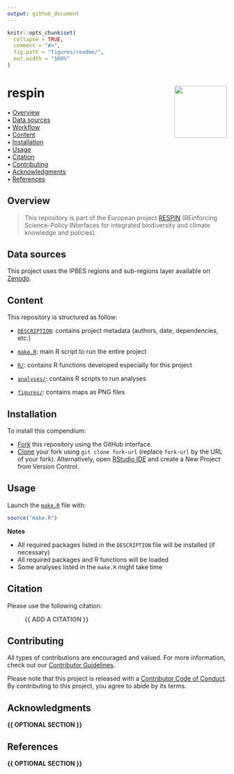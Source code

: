 ```yaml
---
output: github_document
---
```


<!-- README.md is generated from README.Rmd. Please edit that file -->


```r
knitr::opts_chunk$set(
  collapse = TRUE,
  comment = "#>",
  fig.path = "figures/readme/",
  out.width = "100%"
)
```



respin <img src="figures/readme/compendium-sticker.png" align="right" style="float:right; height:120px;"/>
=========================================================

<!-- badges: start -->
<!-- badges: end -->



<p align="left">
  • <a href="#overview">Overview</a><br>
  • <a href="#data-sources">Data sources</a><br>
  • <a href="#workflow">Workflow</a><br>
  • <a href="#content">Content</a><br>
  • <a href="#installation">Installation</a><br>
  • <a href="#usage">Usage</a><br>
  • <a href="#citation">Citation</a><br>
  • <a href="#contributing">Contributing</a><br>
  • <a href="#acknowledgments">Acknowledgments</a><br>
  • <a href="#references">References</a>
</p>



## Overview

> This repository is part of the European project [RESPIN](https://respin-project.eu/) (REinforcing Science-Policy INterfaces for integrated biodiversity and climate knowledge and policies).





## Data sources

This project uses the IPBES regions and sub-regions layer available on [Zenodo](https://zenodo.org/records/5719431).



## Content

This repository is structured as follow:

- [`DESCRIPTION`](https://github.com/frbcesab/respin/tree/main/DESCRIPTION):
contains project metadata (authors, date, dependencies, etc.)

- [`make.R`](https://github.com/frbcesab/respin/tree/main/make.R):
main R script to run the entire project

- [`R/`](https://github.com/frbcesab/respin/tree/main/R):
contains R functions developed especially for this project

- [`analyses/`](https://github.com/frbcesab/respin/tree/main/analyses):
contains R scripts to run analyses

- [`figures/`](https://github.com/frbcesab/respin/tree/main/figures):
contains maps as PNG files


## Installation

To install this compendium:

- [Fork](https://docs.github.com/en/get-started/quickstart/contributing-to-projects) 
this repository using the GitHub interface.
- [Clone](https://docs.github.com/en/repositories/creating-and-managing-repositories/cloning-a-repository) 
your fork using `git clone fork-url` (replace `fork-url` by the URL of your fork). 
Alternatively, open [RStudio IDE](https://posit.co/products/open-source/rstudio/) 
and create a New Project from Version Control.



## Usage

Launch the [`make.R`](https://github.com/frbcesab/respin/tree/main/make.R)
file with:

```r
source("make.R")
```

**Notes**

- All required packages listed in the `DESCRIPTION` file will be installed (if necessary)
- All required packages and R functions will be loaded
- Some analyses listed in the `make.R` might take time



## Citation

Please use the following citation: 

> **{{ ADD A CITATION }}**



## Contributing

All types of contributions are encouraged and valued. For more information, 
check out our [Contributor Guidelines](https://github.com/frbcesab/respin/blob/main/CONTRIBUTING.md).

Please note that this project is released with a 
[Contributor Code of Conduct](https://contributor-covenant.org/version/2/1/CODE_OF_CONDUCT.html). 
By contributing to this project, you agree to abide by its terms.



## Acknowledgments

**{{ OPTIONAL SECTION }}**



## References

**{{ OPTIONAL SECTION }}**
